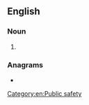 ==English==

===Noun===
{{en-noun}}

# {{init of|en|{{w|public-safety answering point}}}}

===Anagrams===
* {{anagrams|en|a=apps|APPs|Apps|PAPs|Sapp|apps|apps.|p'aps|paps}}

[[Category:en:Public safety]]